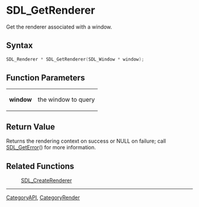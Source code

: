 = SDL_GetRenderer =

Get the renderer associated with a window.

== Syntax ==

<syntaxhighlight lang='c'>
SDL_Renderer * SDL_GetRenderer(SDL_Window * window);
</syntaxhighlight>

== Function Parameters ==

{|
|'''window'''
|the window to query
|}

== Return Value ==

Returns the rendering context on success or NULL on failure; call
[[SDL_GetError]]() for more information.

== Related Functions ==

:[[SDL_CreateRenderer]]

----
[[CategoryAPI]], [[CategoryRender]]


